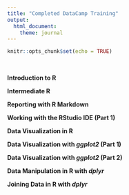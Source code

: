 ```yaml
---
title: "Completed DataCamp Training"
output: 
  html_document:
    theme: journal
---
```


```r
knitr::opts_chunk$set(echo = TRUE)
```


\

__Introduction to R__

__Intermediate R__

__Reporting with R Markdown__

__Working with the RStudio IDE (Part 1)__

__Data Visualization in R__ 

__Data Visualization with *ggplot2* (Part 1)__

__Data Visualization with *ggplot2* (Part 2)__

__Data Manipulation in R with *dplyr*__

__Joining Data in R with *dplyr*__